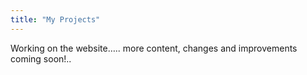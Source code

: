 ```yaml
---
title: "My Projects"
---
```


Working on the website..... more content, changes and improvements coming soon!..
